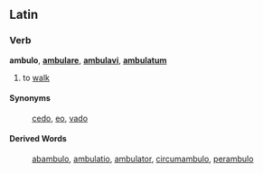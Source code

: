 ==Latin==
===Verb===
'''ambulo''', '''[[ambulare]]''', '''[[ambulavi]]''', '''[[ambulatum]]'''

#to [[walk]]
====Synonyms====
:[[cedo]], [[eo]], [[vado]]
====Derived Words====
:[[abambulo]], [[ambulatio]], [[ambulator]], [[circumambulo]], [[perambulo]]